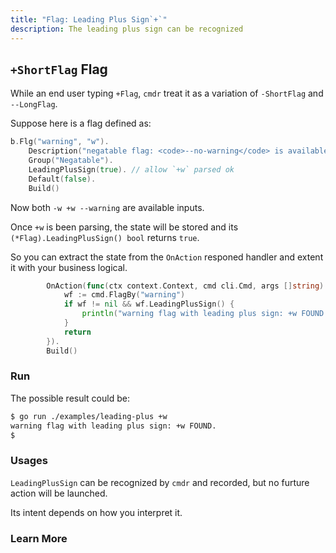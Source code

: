 ```yaml
---
title: "Flag: Leading Plus Sign`+`"
description: The leading plus sign can be recognized
---
```


## `+ShortFlag` Flag

While an end user typing `+Flag`, `cmdr` treat it as a variation of `-ShortFlag` and `--LongFlag`.

Suppose here is a flag defined as:

```go
b.Flg("warning", "w").
	Description("negatable flag: <code>--no-warning</code> is available", "").
	Group("Negatable").
	LeadingPlusSign(true). // allow `+w` parsed ok
	Default(false).
	Build()
```

Now both `-w +w --warning` are available inputs.

Once `+w` is been parsing, the state will be stored and its `(*Flag).LeadingPlusSign() bool` returns `true`.

So you can extract the state from the `OnAction` responed handler and extent it with your business logical.

```go
		OnAction(func(ctx context.Context, cmd cli.Cmd, args []string) (err error) {
			wf := cmd.FlagBy("warning")
			if wf != nil && wf.LeadingPlusSign() {
				println("warning flag with leading plus sign: +w FOUND.")
			}
			return
		}).
		Build()
```

### Run

The possible result could be:

```bash
$ go run ./examples/leading-plus +w
warning flag with leading plus sign: +w FOUND.
$
```

### Usages

`LeadingPlusSign` can be recognized by `cmdr` and recorded, but no furture action will be launched.

Its intent depends on how you interpret it.

### Learn More

<Cards>
  <Card title="Required" href="../g55-flag-required" />
  <Card title="Toggle Group" href="../g56-flag-toggle-group" />
  <Card title="Head Like" href="../g58-flag-head-like" />
  <Card title="Valid Args" href="../g57-flag-valid-args" />
  <Card title="External Tool" href="../g59-flag-external-editor" />
</Cards>
